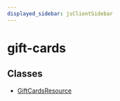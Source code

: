 ```yaml
---
displayed_sidebar: jsClientSidebar
---
```



# gift-cards

## Classes

- [GiftCardsResource](../gift_cards/classes/gift_cards.GiftCardsResource.mdx)
